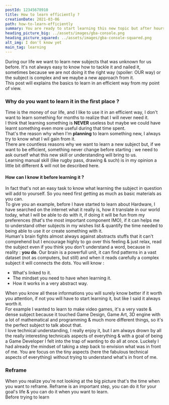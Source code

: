 ```yaml
---
postId: 12345678910
title: How to learn efficiently ?
creationDate: 2021-03-06
path: how-to-learn-efficiently
summary: You are ready to start learning this new topic but after hours of research you feel stucked.
heading_picture_big: ../assets/images/gba-console.png
heading_picture_squared: ../assets/images/gba-console-squared.png
alt_img: I don't know yet
main_tag: learning
---
```


<p class="post-text-intro">
  During our life we want to learn new subjects that was unknown for us before.
  It's not always easy to know how to tackle it and nailed it, sometimes because
  we are not doing it the right way (spoiler: OUR way) or the subject is complex
  and we maybe a new approach from it.
  <br />
  This post will explains the basics to learn in an efficient way from my point
  of view.
</p>

<h3 id="post-template-h3-default">
  Why do you want to learn it in the first place ?
</h3>
<p>
  Time is the money of our life, and I like to use it in an efficient way, I
  don't want to learn something for months to realize that I will never need it.
  <br />I think that learning something is <b>NEVER</b> useless but maybe we could
  have learnt something even more useful during that time spent. <br />
  That's the reason why when I'm <b>planning</b> to learn something new, I
  always try to know what I wil gain from it. <br />
  There are countless reasons why we want to learn a new subject but, if we want
  to be efficient, something never change before starting : we need to ask ourself
  what this new skill or understanding will bring to us. <br />
  Learning manual skill (like rugby pass, drawing & such) is in my opinion a
  little bit different & will not be described here.
</p>

<h4>How can I know it before learning it ?</h4>
<p>
  In fact that's not an easy task to know what learning the subject in question
  will add to yourself. So you need first getting as much as basic materials as
  you can. <br />
  To give you an example, before I have started to learn about Hardware, I have searched
  on the internet what it really is, how it translate in our world today, what I
  will be able to do with it, if doing it will be fun from my preferences (that's
  the most important component IMO), if it can helps me to understand other subjects
  in my wishes list & quantify the time needed to being able to use it or create
  something with it.
  <br />
  Human's brain fights almost always against abstracts stuffs that it can't comprehend
  but I encourage highly to go over this feeling & just relax, read the subject even
  if you think you don't understand a word, because in reality : <b>you do</b>. Our
  brain is a powerfull unit, it can find patterns in a vast dataset (not as computers,
  but still) and when it reads carefully a complex subject it will connects the dots.
  You will know : <ul>
    <li>What's linked to it.</li>
    <li>The mindset you need to have when learning it.</li>
    <li>How it works in a very abstract way.</li>
  </ul>
</p>
<p>
  When you know all these informations you will surely know better if it worth
  you attention, if not you will have to start learning it, but like I said it
  always worth it.
  <br />
  For example I wanted to learn to make video games, it's a very vaste & dense
  subject because it touched Game Design, Game Art, 3D engine with a lot of
  mathematical and programming & much more different things, so it's the perfect
  subject to talk about that.
  <br />I love technical understanding, I really enjoy it, but I am always drown
  by all the really interesting technicals aspects of everything & with a goal of
  being a Game Developer I felt into the trap of wanting to do all at once. Luckely
  I had already the mindset of taking a step back to envision what was in front of
  me. You are focus on the tiny aspects (here the fabulous technical aspects of everything)
  without trying to understand what's in front of me.
</p>
<h3>Reframe</h3>
<p>
  When you realize you're not looking at the big picture that's the time when
  you want to reframe. Reframe is an important step, you can do it for your
  goal's life & you can do it when you want to learn.
  <br />
  Before trying to learn
</p>

<!--


 -->
